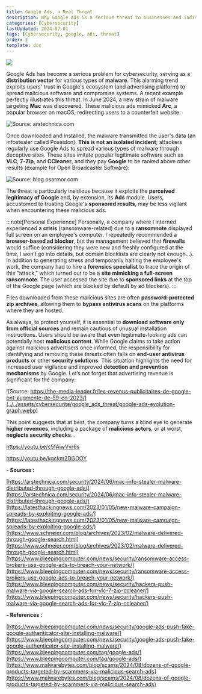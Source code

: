---
title: Google Ads, a Real Threat
description: Why Google Ads is a serious threat to businesses and individuals.
categories: [Cybersecurity]
lastUpdated: 2024-07-01
tags: [Cybersecurity, google, ads, threat]
order: 2
template: doc
---

![](../../assets/cybersecurite/google_ads_threat/google-ads.webp)

Google Ads has become a serious problem for cybersecurity, serving as a **distribution vector** for various types of **malware**. This alarming trend exploits users' trust in Google's ecosystem (and advertising platform) to spread malicious software and compromise systems. A recent example perfectly illustrates this threat. In June 2024, a new strain of malware targeting **Mac** was discovered. These malicious ads mimicked **Arc**, a popular browser on macOS, redirecting users to a counterfeit website:

![Source: arstechnica.com](../../assets/cybersecurite/google_ads_threat/malicious-google-ad-for-fake-arc-browser.webp)

Once downloaded and installed, the malware transmitted the user's data (an infostealer called Poseidon). **This is not an isolated incident**; attackers regularly use Google Ads to spread various types of malware through deceptive sites. These sites imitate popular legitimate software such as **VLC**, **7-Zip**, and **CCleaner**, and they pay **Google** to be ranked above other results (example for Open Broadcaster Software):

![Source: blog.osarmor.com](../../assets/cybersecurite/google_ads_threat/obs-studio-search-results.webp)

The threat is particularly insidious because it exploits the **perceived legitimacy of Google** and, by extension, its **Ads** module. Users, accustomed to trusting Google's **sponsored results**, may be less vigilant when encountering these malicious ads.

:::note[Personal Experience]
Personally, a company where I interned experienced a **crisis** (ransomware-related) due to a **ransomnote** displayed full screen on an employee's computer. I repeatedly recommended a **browser-based ad blocker**, but the management believed that **firewalls** would suffice (considering they were new and freshly configured at the time, I won’t go into details, but domain blocklists are clearly not enough…). In addition to generating stress and temporarily halting the employee's work, the company had to hire a **forensics specialist** to trace the origin of this "attack," which turned out to be a **site mimicking a full-screen ransomnote**. The user accessed the site due to **sponsored links** at the top of the Google page (which are blocked by default by ad blockers).
:::

Files downloaded from these malicious sites are often **password-protected zip archives**, allowing them to **bypass antivirus scans** on the platforms where they are hosted.

As always, to protect yourself, it is essential to **download software only from official sources** and remain cautious of unusual installation instructions. Users should be aware that even legitimate-looking ads can potentially host **malicious content**. While Google claims to take action against malicious advertisers once informed, the responsibility for identifying and removing these threats often falls on **end-user antivirus products** or other **security solutions**. This situation highlights the need for increased user vigilance and improved **detection and prevention mechanisms** by Google. Let’s not forget that advertising revenue is significant for the company:

![Source: https://the-media-leader.fr/les-revenus-publicitaires-de-google-ont-augmente-de-59-en-2023/](../../assets/cybersecurite/google_ads_threat/google-ads-evolution-graph.webp)

This point suggests that at best, the company turns a blind eye to generate **higher revenues**, including a package of **malicious actors**, or at worst, **neglects security checks**...

https://youtu.be/c5fAiwVvr6s

https://youtu.be/kgckm2DGOOY

**- Sources :**

[https://arstechnica.com/security/2024/06/mac-info-stealer-malware-distributed-through-google-ads/](https://arstechnica.com/security/2024/06/mac-info-stealer-malware-distributed-through-google-ads/)  
[https://latesthackingnews.com/2023/01/05/new-malware-campaign-spreads-by-exploiting-google-ads/](https://latesthackingnews.com/2023/01/05/new-malware-campaign-spreads-by-exploiting-google-ads/)  
[https://www.schneier.com/blog/archives/2023/02/malware-delivered-through-google-search.html](https://www.schneier.com/blog/archives/2023/02/malware-delivered-through-google-search.html)  
[https://www.bleepingcomputer.com/news/security/ransomware-access-brokers-use-google-ads-to-breach-your-network/](https://www.bleepingcomputer.com/news/security/ransomware-access-brokers-use-google-ads-to-breach-your-network/)  
[https://www.bleepingcomputer.com/news/security/hackers-push-malware-via-google-search-ads-for-vlc-7-zip-ccleaner/](https://www.bleepingcomputer.com/news/security/hackers-push-malware-via-google-search-ads-for-vlc-7-zip-ccleaner/)

**- References :**

[https://www.bleepingcomputer.com/news/security/google-ads-push-fake-google-authenticator-site-installing-malware/](https://www.bleepingcomputer.com/news/security/google-ads-push-fake-google-authenticator-site-installing-malware/)  
[https://www.bleepingcomputer.com/tag/google-ads/](https://www.bleepingcomputer.com/tag/google-ads/)  
[https://www.malwarebytes.com/blog/scams/2024/08/dozens-of-google-products-targeted-by-scammers-via-malicious-search-ads](https://www.malwarebytes.com/blog/scams/2024/08/dozens-of-google-products-targeted-by-scammers-via-malicious-search-ads)
